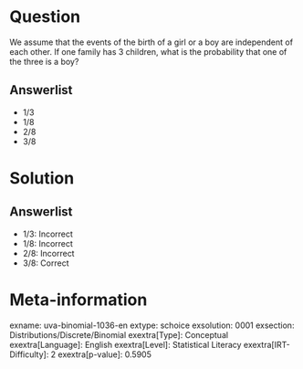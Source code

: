 Question
========

We assume that the events of the birth of a girl or a boy are independent of each other. If one family has 3 children, what is the probability that one of the three is a boy?

Answerlist
----------

* 1/3
* 1/8
* 2/8
* 3/8

Solution
========

Answerlist
----------

* 1/3: Incorrect
* 1/8: Incorrect
* 2/8: Incorrect
* 3/8: Correct

Meta-information
================
exname: uva-binomial-1036-en
extype: schoice
exsolution: 0001
exsection: Distributions/Discrete/Binomial
exextra[Type]: Conceptual
exextra[Language]: English
exextra[Level]: Statistical Literacy
exextra[IRT-Difficulty]: 2
exextra[p-value]: 0.5905
